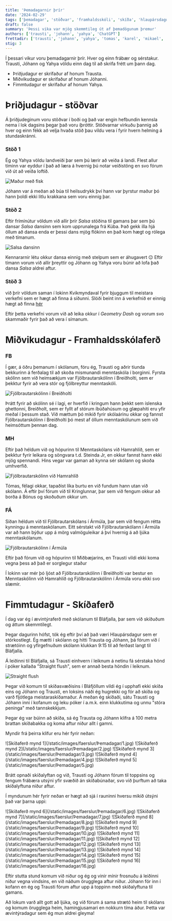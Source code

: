 ```yaml
---
title: 'Þemadagarnir þrír'
date: '2024-02-29'
tags: ['þemadagar', 'stöðvar', 'framhaldsskóli', 'skíða', 'hlaupársdagur']
draft: false
summary: 'Þessi vika var mjög skemmtileg út af þemadögunum þremur'
authors: ['trausti', 'johann', 'yahya', 'ChatGPT']
frettadir: ['trausti', 'johann', 'yahya', 'tomas', 'karel', 'mikael', 'solveig', 'lisa', 'jon']
stig: 3
---
```



Í þessari vikur voru þemadagarnir þrír. Hver og einn frábær og sérstakur.
Trausti, Jóhann og Yahya völdu einn dag til að skrifa frétt um þann dag.


- Þriðjudagur er skrifaður af honum Trausta.
- Miðvikudagur er skrifaður af honum Jóhanni.
- Fimmtudagur er skrifaður af honum Yahya.


<TOCInline toc={props.toc} asDisclosure />


# Þriðjudagur - stöðvar


Á þriðjudeginum voru stöðvar í boði og það var engin hefbundin kennsla nema í lok dagsins þegar það voru íþróttir.
Stöðvarnar virkuðu þannig að hver og einn fékk að velja hvaða stöð þau vildu vera í fyrir hvern helming á stundaskránni.


### Stöð 1


Ég og Yahya völdu landveiði þar sem þú lærir að veiða á landi. Flest allur tíminn var eyddur í það að læra á hvernig
þú notar veiðistöng en svo fórum við út að veiða loftið.


![Maður með fisk](/static/images/faerslur/Þemadagar/Veiða.jpg)


Jóhann var á meðan að búa til heilsudrykk því hann var þyrstur maður þó hann þoldi ekki litlu krakkana sem voru einnig þar.


### Stöð 2


Eftir frímínútur völdum við allir þrír *Salsa* stöðina til gamans þar sem þú dansar *Salsa* dansinn sem kom upprunalega frá Kúba.
Það gekk illa hjá öllum að dansa enda er þessi dans mjög flókinn en það kom hægt og rólega með tímanum.


![Salsa dansinn](/static/images/faerslur/Þemadagar/Salsa.jpg)


Kennararnir létu okkur dansa einnig með stelpum sem er áhugavert 😐
Eftir tímann vorum við allir þreyttir og Jóhann og Yahya voru búnir að lofa það dansa *Salsa* aldrei aftur.


### Stöð 3


við þrír völdum saman í lokinn Kvikmyndaval fyrir bjuggum til meistara verkefni sem er hægt að finna á síðunni.
Slóði beint inn á verkefnið er einnig hægt að finna [hér](/verkefni/Skógarferðin)


Eftir þetta verkefni vorum við að leika okkur í *Geometry Dash* og vorum svo skammaðir fyrir það að vera í símanum.


# Miðvikudagur - Framhaldsskólaferð


### FB


Í gær, á öðru þemanum í skólanum, fóru ég, Trausti og aðrir tíunda bekkurinn á ferðalag til að skoða mismunandi menntaskóla í borginni.
Fyrsta skólinn sem við heimsækjum var Fjölbrautarskólinn í Breiðholti, 
sem er þekktur fyrir að vera stór og fjölbreyttur menntaskóli. 


![Fjölbrautarskólinn í Breiðholti](/static/images/faerslur/Þemadagar/FB.jpg)


Þrátt fyrir að skólinn sé í lagi, er hverfið í kringum hann þekkt sem íslenska ghettonni, Breiðholt, 
sem er fyllt af stórum íbúðahúsum og glæpahiti eru yfir meðal í þessum stað. 
Við mættum þó mikið fyrir skólaárinu okkar og fannst Fjölbrautarskólinn í Breiðholti þó
mest af öllum menntaskólunum sem við heimsóttum þennan dag.


### MH


Eftir það héldum við og hópurinn til Menntaskólans við Hamrahlíð, 
sem er þekktur fyrir leikara og söngvara t.d. Steinda Jr, en okkur fannst hann ekki mjög spennandi. 
Hins vegar var gaman að kynna sér skólann og skoða umhverfið. 


![Fjölbrautarskólinn við Hamrahlíð](/static/images/faerslur/Þemadagar/MH.jpg)


Tómas, félagi okkar, tapaðist líka burtu en við fundum hann utan við skólann.
Á eftir því fórum við til Kringlunnar, þar sem við fengum okkur að borða á Bónus og skoðuðum okkur um. 


### FÁ


Síðan héldum við til Fjölbrautarskólans í Ármúla, þar sem við fengum rétta kynningu á menntaskólanum. 
Eitt sérstakt við Fjölbrautarskólann í Ármúla var að hann býður upp á mörg valmöguleikar á því hvernig á að ljúka menntaskólanum.


![Fjölbrautarskólinn í Ármúla](/static/images/faerslur/Þemadagar/FÁ.jpg)


Eftir það fórum við og hópurinn til Miðbæjarins, 
en Trausti vildi ekki koma vegna þess að það er sorglegur staður


Í lokinn var mér þó ljóst að Fjölbrautarskólinn í Breiðholti var bestur en Menntaskólinn við Hamrahlíð og Fjölbrautarskólinn 
í Ármúla voru ekki svo slæmir.


# Fimmtudagur - Skíðaferð


Í dag var ég í ævintýraferð með skólanum til Bláfjalla, þar sem við skíðuðum og áttum skemmtilegt. 

Þegar dagurinn hófst, tók ég eftir því að það væri Hlaupársdagur sem er stórkostlegt.
Ég mætti í skólann og hitti Trausta og Jóhann, 
þá fórum við í strætóinn og yfirgefnuðum skólann klukkan 9:15 til að ferðast langt til Bláfjalla.


Á leiðinni til Bláfjalla, sá Trausti einhvern í leiknum á netinu fá sérstaka hönd í póker kallaða "Straight flush", 
sem er annað besta höndin í leiknum.


![Straight flush](/static/images/faerslur/Þemadagar/Póker.png)


Þegar við komum til skíðasvæðisins í Bláfjöllum vildi ég í upphafi ekki skíða eins og 
Jóhann og Trausti, en loksins náði ég hugrekki og fór að skíða og varð fljótlega meistaraskíðamaður. 
Á meðan ég skíðaði, sátu Trausti og Jóhann inni í kofanum og leku póker í a.m.k. einn klukkutíma og unnu "stóra peninga" 
með tannskekkjum.


Þegar ég var búinn að skíða, sá ég Trausta og Jóhann klifra á 100 metra brattan skíðabakka og koma aftur niður allt í gamni. 


Myndir frá þeirra klifur eru hér fyrir neðan:

<Grid>
  <GridItem>
![Skíðaferð mynd 1](/static/images/faerslur/Þemadagar/1.jpg)
  </GridItem>
  <GridItem>
![Skíðaferð mynd 2](/static/images/faerslur/Þemadagar/2.jpg)
  </GridItem>
  <GridItem>
![Skíðaferð mynd 3](/static/images/faerslur/Þemadagar/3.jpg)
  </GridItem>
  <GridItem>
![Skíðaferð mynd 4](/static/images/faerslur/Þemadagar/4.jpg)
  </GridItem>
  <GridItem>
![Skíðaferð mynd 5](/static/images/faerslur/Þemadagar/5.jpg)
  </GridItem>
</Grid>


Brátt opnaði skíðalyftan og við, Trausti og Jóhann fórum til toppsins og fengum frábæra utsýni yfir svæðið án skíðabúnaðar, 
svo við þurftum að taka skíðalyftuna niður aftur.


Í myndunum hér fyrir neðan er hægt að sjá í rauninni hversu mikið útsýni það var þarna uppi:

<Grid>
  <GridItem>
    ![Skíðaferð mynd 6](/static/images/faerslur/Þemadagar/6.jpg)
</GridItem>
  <GridItem>
    ![Skíðaferð mynd 7](/static/images/faerslur/Þemadagar/7.jpg)
</GridItem>
  <GridItem>
    ![Skíðaferð mynd 8](/static/images/faerslur/Þemadagar/8.jpg)
</GridItem>
  <GridItem>
    ![Skíðaferð mynd 9](/static/images/faerslur/Þemadagar/9.jpg)
</GridItem>
  <GridItem>
    ![Skíðaferð mynd 10](/static/images/faerslur/Þemadagar/10.jpg)
</GridItem>
  <GridItem>
    ![Skíðaferð mynd 11](/static/images/faerslur/Þemadagar/11.jpg)
</GridItem>
  <GridItem>
    ![Skíðaferð mynd 12](/static/images/faerslur/Þemadagar/12.jpg)
</GridItem>
  <GridItem>
    ![Skíðaferð mynd 13](/static/images/faerslur/Þemadagar/13.jpg)
</GridItem>
  <GridItem>
    ![Skíðaferð mynd 14](/static/images/faerslur/Þemadagar/14.jpg)
</GridItem>
  <GridItem>
    ![Skíðaferð mynd 15](/static/images/faerslur/Þemadagar/15.jpg)
</GridItem>
  <GridItem>
    ![Skíðaferð mynd 16](/static/images/faerslur/Þemadagar/16.jpg)
</GridItem>
</Grid>


Eftir stutta stund komum við niður og ég og vinir mínir frosnuðu á leiðinni niður vegna vindsins, 
en við náðum örugglega aftur niður. Jóhann fór inn í kofann en ég og Trausti fórum aftur upp á toppinn með skíðalyftuna til gamans.


Að lokum varð allt gott að ljúka, og við fórum á sama strætó heim til skólans og komum örugglega heim, 
hamingjusamari en nokkurn tíma áður. Þetta var ævintýradagur sem ég mun aldrei gleyma!
